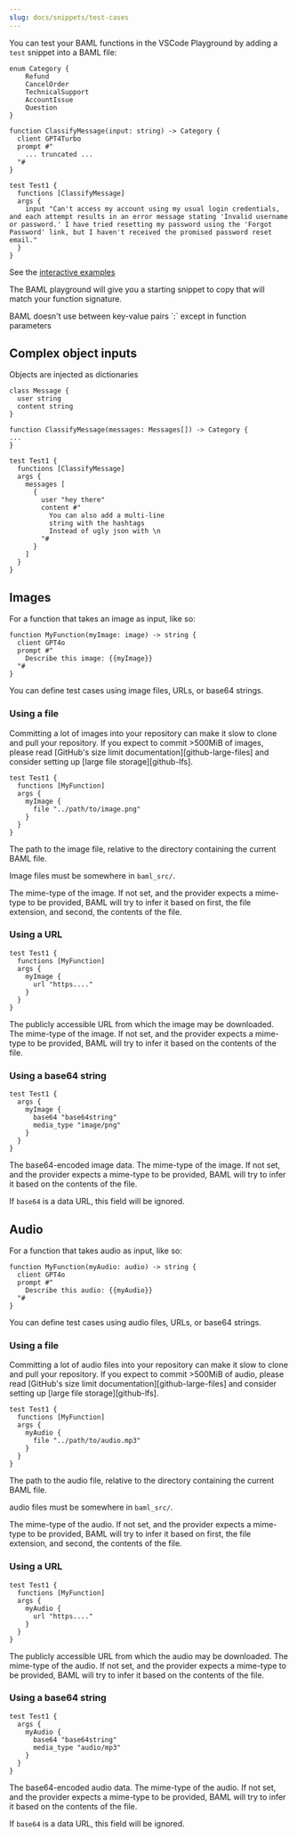 ```yaml
---
slug: docs/snippets/test-cases
---
```


You can test your BAML functions in the VSCode Playground by adding a `test` snippet into a BAML file:

```baml
enum Category {
    Refund
    CancelOrder
    TechnicalSupport
    AccountIssue
    Question
}

function ClassifyMessage(input: string) -> Category {
  client GPT4Turbo
  prompt #"
    ... truncated ...
  "#
}

test Test1 {
  functions [ClassifyMessage]
  args {
    input "Can't access my account using my usual login credentials, and each attempt results in an error message stating 'Invalid username or password.' I have tried resetting my password using the 'Forgot Password' link, but I haven't received the promised password reset email."
  }
}
```
See the [interactive examples](https://promptfiddle.com)

The BAML playground will give you a starting snippet to copy that will match your function signature.

<Warning>
BAML doesn't use between key-value pairs `:` except in function parameters
</Warning>

## Complex object inputs

Objects are injected as dictionaries
```baml
class Message {
  user string
  content string
}

function ClassifyMessage(messages: Messages[]) -> Category {
...
}

test Test1 {
  functions [ClassifyMessage]
  args {
    messages [
      {
        user "hey there"
        content #"
          You can also add a multi-line
          string with the hashtags
          Instead of ugly json with \n
        "#
      }
    ]
  }
}
```

## Images

For a function that takes an image as input, like so:

```baml
function MyFunction(myImage: image) -> string {
  client GPT4o
  prompt #"
    Describe this image: {{myImage}}
  "#
}
```

You can define test cases using image files, URLs, or base64 strings.

### Using a file

<Warning>
  Committing a lot of images into your repository can make it slow to clone and
  pull your repository. If you expect to commit >500MiB of images, please read
  [GitHub's size limit documentation][github-large-files] and consider setting
  up [large file storage][github-lfs].
</Warning>

[github-large-files]: https://docs.github.com/en/repositories/working-with-files/managing-large-files/about-large-files-on-github
[github-lfs]: https://docs.github.com/en/repositories/working-with-files/managing-large-files/configuring-git-large-file-storage

```baml
test Test1 {
  functions [MyFunction]
  args {
    myImage {
      file "../path/to/image.png"
    }
  }
}
```

<ParamField path="file" type="string" required="true">
  The path to the image file, relative to the directory containing the current BAML file.

  Image files must be somewhere in `baml_src/`.
</ParamField>

<ParamField path="media_type" type="string">
  The mime-type of the image. If not set, and the provider expects a mime-type
  to be provided, BAML will try to infer it based on first, the file extension,
  and second, the contents of the file.
</ParamField>

### Using a URL
```baml
test Test1 {
  functions [MyFunction]
  args {
    myImage {
      url "https...."
    }
  }
}
```

<ParamField path="url" type="string" required="true">
  The publicly accessible URL from which the image may be downloaded.
</ParamField>

<ParamField path="media_type" type="string">
  The mime-type of the image. If not set, and the provider expects a mime-type
  to be provided, BAML will try to infer it based on the contents of the file.
</ParamField>

### Using a base64 string
```baml
test Test1 {
  args {
    myImage {
      base64 "base64string"
      media_type "image/png"
    }
  }
}
```

<ParamField path="base64" type="string" required="true">
  The base64-encoded image data.
</ParamField>

<ParamField path="media_type" type="string">
  The mime-type of the image. If not set, and the provider expects a mime-type
  to be provided, BAML will try to infer it based on the contents of the file.

  If `base64` is a data URL, this field will be ignored.
</ParamField>


## Audio

For a function that takes audio as input, like so:

```baml
function MyFunction(myAudio: audio) -> string {
  client GPT4o
  prompt #"
    Describe this audio: {{myAudio}}
  "#
}
```

You can define test cases using audio files, URLs, or base64 strings.

### Using a file

<Warning>
  Committing a lot of audio files into your repository can make it slow to clone and
  pull your repository. If you expect to commit >500MiB of audio, please read
  [GitHub's size limit documentation][github-large-files] and consider setting
  up [large file storage][github-lfs].
</Warning>

```baml
test Test1 {
  functions [MyFunction]
  args {
    myAudio {
      file "../path/to/audio.mp3"
    }
  }
}
```

<ParamField path="file" type="string" required="true">
  The path to the audio file, relative to the directory containing the current BAML file.

  audio files must be somewhere in `baml_src/`.
</ParamField>

<ParamField path="media_type" type="string">
  The mime-type of the audio. If not set, and the provider expects a mime-type
  to be provided, BAML will try to infer it based on first, the file extension,
  and second, the contents of the file.
</ParamField>

### Using a URL
```baml
test Test1 {
  functions [MyFunction]
  args {
    myAudio {
      url "https...."
    }
  }
}
```

<ParamField path="url" type="string" required="true">
  The publicly accessible URL from which the audio may be downloaded.
</ParamField>

<ParamField path="media_type" type="string">
  The mime-type of the audio. If not set, and the provider expects a mime-type
  to be provided, BAML will try to infer it based on the contents of the file.
</ParamField>

### Using a base64 string
```baml
test Test1 {
  args {
    myAudio {
      base64 "base64string"
      media_type "audio/mp3"
    }
  }
}
```

<ParamField path="base64" type="string" required="true">
  The base64-encoded audio data.
</ParamField>

<ParamField path="media_type" type="string">
  The mime-type of the audio. If not set, and the provider expects a mime-type
  to be provided, BAML will try to infer it based on the contents of the file.

  If `base64` is a data URL, this field will be ignored.
</ParamField>